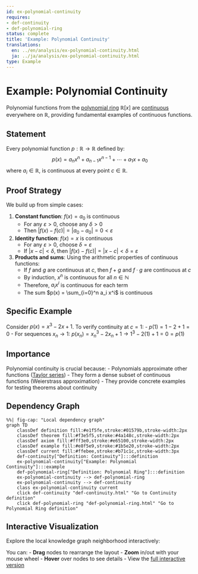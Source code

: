 ```yaml
---
id: ex-polynomial-continuity
requires:
- def-continuity
- def-polynomial-ring
status: complete
title: 'Example: Polynomial Continuity'
translations:
  en: ../en/analysis/ex-polynomial-continuity.html
  ja: ../ja/analysis/ex-polynomial-continuity.html
type: Example
---
```


# Example: Polynomial Continuity {#ex-polynomial-continuity}

Polynomial functions from the [polynomial ring](../algebra/def-polynomial-ring.qmd) $\mathbb{R}[x]$ are [continuous](def-continuity.qmd) everywhere on $\mathbb{R}$, providing fundamental examples of continuous functions.

## Statement

Every polynomial function $p: \mathbb{R} \to \mathbb{R}$ defined by:
$$p(x) = a_n x^n + a_{n-1} x^{n-1} + \cdots + a_1 x + a_0$$
where $a_i \in \mathbb{R}$, is continuous at every point $c \in \mathbb{R}$.

## Proof Strategy

We build up from simple cases:

1. **Constant function**: $f(x) = a_0$ is continuous
   - For any $\varepsilon > 0$, choose any $\delta > 0$
   - Then $|f(x) - f(c)| = |a_0 - a_0| = 0 < \varepsilon$

2. **Identity function**: $f(x) = x$ is continuous
   - For any $\varepsilon > 0$, choose $\delta = \varepsilon$
   - If $|x - c| < \delta$, then $|f(x) - f(c)| = |x - c| < \delta = \varepsilon$

3. **Products and sums**: Using the arithmetic properties of continuous functions:
   - If $f$ and $g$ are continuous at $c$, then $f + g$ and $f \cdot g$ are continuous at $c$
   - By induction, $x^n$ is continuous for all $n \in \mathbb{N}$
   - Therefore, $a_i x^i$ is continuous for each term
   - The sum $p(x) = \sum_{i=0}^n a_i x^i$ is continuous

## Specific Example

Consider $p(x) = x^3 - 2x + 1$. To verify continuity at $c = 1$:
- $p(1) = 1 - 2 + 1 = 0$
- For sequences $x_n \to 1$: $p(x_n) = x_n^3 - 2x_n + 1 \to 1^3 - 2(1) + 1 = 0 = p(1)$

## Importance

Polynomial continuity is crucial because:
- Polynomials approximate other functions ([Taylor series](thm-taylor-series.qmd))
- They form a dense subset of continuous functions (Weierstrass approximation)
- They provide concrete examples for testing theorems about continuity

## Dependency Graph

```mermaid
%%| fig-cap: "Local dependency graph"
graph TD
    classDef definition fill:#e1f5fe,stroke:#01579b,stroke-width:2px
    classDef theorem fill:#f3e5f5,stroke:#4a148c,stroke-width:2px
    classDef axiom fill:#fff3e0,stroke:#e65100,stroke-width:2px
    classDef example fill:#e8f5e9,stroke:#1b5e20,stroke-width:2px
    classDef current fill:#ffebee,stroke:#b71c1c,stroke-width:3px
    def-continuity["Definition: Continuity"]:::definition
    ex-polynomial-continuity["Example: Polynomial Continuity"]:::example
    def-polynomial-ring["Definition: Polynomial Ring"]:::definition
    ex-polynomial-continuity --> def-polynomial-ring
    ex-polynomial-continuity --> def-continuity
    class ex-polynomial-continuity current
    click def-continuity "def-continuity.html" "Go to Continuity definition"
    click def-polynomial-ring "def-polynomial-ring.html" "Go to Polynomial Ring definition"
```

## Interactive Visualization

Explore the local knowledge graph neighborhood interactively:

::: {.graph-viz data-id="ex-polynomial-continuity" data-width="700" data-height="500"}
:::

You can:
- **Drag** nodes to rearrange the layout
- **Zoom** in/out with your mouse wheel
- **Hover** over nodes to see details
- View the [full interactive version](../../output/interactive/ex-polynomial-continuity.html){target="_blank"}
